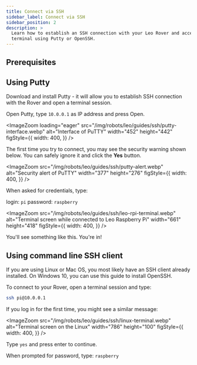 ```yaml
---
title: Connect via SSH
sidebar_label: Connect via SSH
sidebar_position: 2
description: >
  Learn how to establish an SSH connection with your Leo Rover and access its
  terminal using Putty or OpenSSH.
---
```


## Prerequisites

<LinkButton docId="leo-rover/guides/connect-to-rover-ap" />

## Using Putty

Download and install Putty - it will allow you to establish SSH connection with
the Rover and open a terminal session.

Open Putty, type `10.0.0.1` as IP address and press Open.

<ImageZoom
  loading="eager"
  src="/img/robots/leo/guides/ssh/putty-interface.webp"
  alt="Interface of PuTTY"
  width="452"
  height="442"
  figStyle={{
    width: 400,
  }}
/>

The first time you try to connect, you may see the security warning shown below.
You can safely ignore it and click the **Yes** button.

<ImageZoom
  src="/img/robots/leo/guides/ssh/putty-alert.webp"
  alt="Security alert of PuTTY"
  width="377"
  height="276"
  figStyle={{
    width: 400,
  }}
/>

When asked for credentials, type:

login: `pi` password: `raspberry`

<ImageZoom
  src="/img/robots/leo/guides/ssh/leo-rpi-terminal.webp"
  alt="Terminal screen while connected to Leo Raspberry Pi"
  width="661"
  height="418"
  figStyle={{
    width: 400,
  }}
/>

You'll see something like this. You're in!

## Using command line SSH client

If you are using Linux or Mac OS, you most likely have an SSH client already
installed. On Windows 10, you can use this guide to install OpenSSH.

To connect to your Rover, open a terminal session and type:

```bash
ssh pi@10.0.0.1
```

If you log in for the first time, you might see a similar message:

<ImageZoom
  src="/img/robots/leo/guides/ssh/linux-terminal.webp"
  alt="Terminal screen on the Linux"
  width="786"
  height="100"
  figStyle={{
    width: 400,
  }}
/>

Type `yes` and press enter to continue.

When prompted for password, type: `raspberry`
